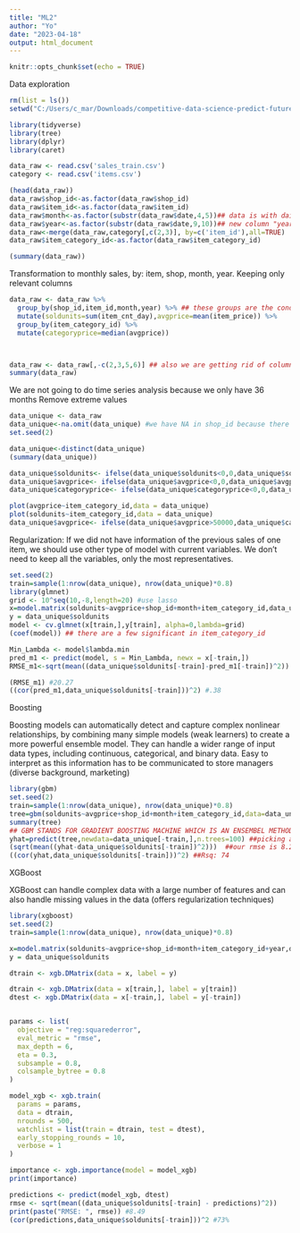 ---
title: "ML2"
author: "Yo"
date: "2023-04-18"
output: html_document
---

```{r setup, include=FALSE}
knitr::opts_chunk$set(echo = TRUE)
```

Data exploration

```{r cars}
rm(list = ls())
setwd("C:/Users/c_mar/Downloads/competitive-data-science-predict-future-sales")

library(tidyverse)
library(tree)
library(dplyr)
library(caret)

data_raw <- read.csv('sales_train.csv')
category <- read.csv('items.csv')

(head(data_raw)) 
data_raw$shop_id<-as.factor(data_raw$shop_id)
data_raw$item_id<-as.factor(data_raw$item_id) 
data_raw$month<-as.factor(substr(data_raw$date,4,5))## data is with daily observations. We need month
data_raw$year<-as.factor(substr(data_raw$date,9,10))## new column "year"
data_raw<-merge(data_raw,category[,c(2,3)], by=c('item_id'),all=TRUE)
data_raw$item_category_id<-as.factor(data_raw$item_category_id)

(summary(data_raw))
```

Transformation to monthly sales, by: item, shop, month, year. Keeping only relevant columns

```{r cars}

data_raw <- data_raw %>% 
  group_by(shop_id,item_id,month,year) %>% ## these groups are the conditions for the sum of items by month
  mutate(soldunits=sum(item_cnt_day),avgprice=mean(item_price)) %>% 
  group_by(item_category_id) %>%
  mutate(categoryprice=median(avgprice)) 



data_raw <- data_raw[,-c(2,3,5,6)] ## also we are getting rid of columns we dont need
summary(data_raw)

```

We are not going to do time series analysis because we only have 36 months
Remove extreme values

```{r pressure, echo=FALSE}
data_unique <- data_raw
data_unique<-na.omit(data_unique) #we have NA in shop_id because there are items with a shop_id in the category dataset that are not included data_daw
set.seed(2)

data_unique<-distinct(data_unique)
(summary(data_unique))

data_unique$soldunits<- ifelse(data_unique$soldunits<0,0,data_unique$soldunits)
data_unique$avgprice<- ifelse(data_unique$avgprice<0,0,data_unique$avgprice)
data_unique$categoryprice<- ifelse(data_unique$categoryprice<0,0,data_unique$categoryprice)

plot(avgprice~item_category_id,data = data_unique)
plot(soldunits~item_category_id,data = data_unique)
data_unique$avgprice<- ifelse(data_unique$avgprice>50000,data_unique$categoryprice,data_unique$avgprice)


```

Regularization: 
If we did not have information of the previous sales of one item, we should use other type of model with current variables.
We don't need to keep all the variables, only the most representatives.


```{r pressure, echo=FALSE}
set.seed(2)
train=sample(1:nrow(data_unique), nrow(data_unique)*0.8)
library(glmnet)
grid <- 10^seq(10,-8,length=20) #use lasso
x=model.matrix(soldunits~avgprice+shop_id+month+item_category_id,data_unique)[,-1]
y = data_unique$soldunits
model <- cv.glmnet(x[train,],y[train], alpha=0,lambda=grid)
(coef(model)) ## there are a few significant in item_category_id 

```

```{r pressure, echo=FALSE}
Min_Lambda <- model$lambda.min
pred_m1 <- predict(model, s = Min_Lambda, newx = x[-train,])
RMSE_m1<-sqrt(mean((data_unique$soldunits[-train]-pred_m1[-train])^2))

(RMSE_m1) #20.27
((cor(pred_m1,data_unique$soldunits[-train]))^2) #.38

```

Boosting

Boosting models can automatically detect and capture complex nonlinear relationships, by combining many simple models (weak learners) to create a more powerful ensemble model. 
They can handle a wider range of input data types, including continuous, categorical, and binary data.
Easy to interpret as this information has to be communicated to store managers (diverse background, marketing)


```{r pressure, echo=FALSE}

library(gbm)
set.seed(2)
train=sample(1:nrow(data_unique), nrow(data_unique)*0.8)
tree=gbm(soldunits~avgprice+shop_id+month+item_category_id,data=data_unique[train,],distribution="gaussian",n.trees=100,interaction.depth=4)## we are having high influence of our sales based on  item_price and shop_id(which is store name)
summary(tree)
## GBM STANDS FOR GRADIENT BOOSTING MACHINE WHICH IS AN ENSEMBEL METHOD WHICH TAKES A BUNCH OF TREES AND ITERATIVELY TRAINS THEM ON THE RESIDUALS OF THE PREVIOUS TREE
yhat=predict(tree,newdata=data_unique[-train,],n.trees=100) ##picking a reasonable amount of trees cause otherwise r will run very long cause we have big number of observations
(sqrt(mean((yhat-data_unique$soldunits[-train])^2)))  ##our rmse is 8.29.
((cor(yhat,data_unique$soldunits[-train]))^2) ##Rsq: 74
```

XGBoost

XGBoost can handle complex data with a large number of features and can also handle missing values in the data (offers regularization techniques)

```{r pressure, echo=FALSE}

library(xgboost)
set.seed(2)
train=sample(1:nrow(data_unique), nrow(data_unique)*0.8)

x=model.matrix(soldunits~avgprice+shop_id+month+item_category_id+year,data_unique)[,-1]
y = data_unique$soldunits

dtrain <- xgb.DMatrix(data = x, label = y)

dtrain <- xgb.DMatrix(data = x[train,], label = y[train])
dtest <- xgb.DMatrix(data = x[-train,], label = y[-train])


params <- list(
  objective = "reg:squarederror",
  eval_metric = "rmse",
  max_depth = 6,
  eta = 0.3,
  subsample = 0.8,
  colsample_bytree = 0.8
)

model_xgb <- xgb.train(
  params = params,
  data = dtrain,
  nrounds = 500,
  watchlist = list(train = dtrain, test = dtest),
  early_stopping_rounds = 10,
  verbose = 1
)

```

```{r pressure, echo=FALSE}
importance <- xgb.importance(model = model_xgb)
print(importance)

predictions <- predict(model_xgb, dtest)
rmse <- sqrt(mean((data_unique$soldunits[-train] - predictions)^2))
print(paste("RMSE: ", rmse)) #8.49
(cor(predictions,data_unique$soldunits[-train]))^2 #73%

```














